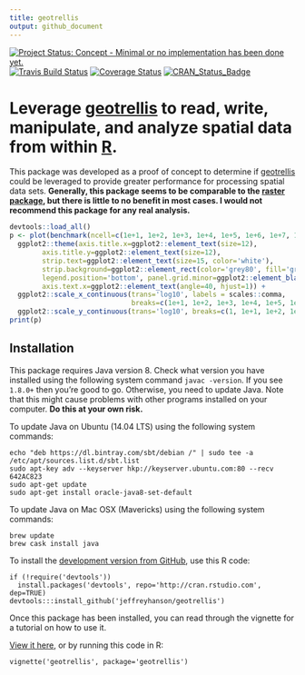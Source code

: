 ```yaml
---
title: geotrellis
output: github_document
---
```


[![Project Status: Concept - Minimal or no implementation has been done yet.](http://www.repostatus.org/badges/latest/concept.svg)](http://www.repostatus.org/#concept)
[![Travis Build Status](https://img.shields.io/travis/jeffreyhanson/geotrellis/master.svg?label=Linux)](https://travis-ci.org/jeffreyhanson/geotrellis)
[![Coverage Status](https://codecov.io/github/jeffreyhanson/geotrellis/coverage.svg?branch=master)](https://codecov.io/github/jeffreyhanson/geotrellis?branch=master)
[![CRAN_Status_Badge](http://www.r-pkg.org/badges/version/geotrellis)](https://CRAN.R-project.org/package=geotrellis)

# Leverage [geotrellis](http://geotrellis.io) to read, write, manipulate, and analyze spatial data from within [R](https://cran.r-project.org).

This package was developed as a proof of concept to determine if [geotrellis](http://geotrellis.io) could be leveraged to provide greater performance for processing spatial data sets. **Generally, this package seems to be comparable to the [raster package](https://CRAN.R-project.org/package=raster), but there is little to no benefit in most cases. I would not recommend this package for any real analysis.** 

```r
devtools::load_all()
p <- plot(benchmark(ncell=c(1e+1, 1e+2, 1e+3, 1e+4, 1e+5, 1e+6, 1e+7, 1e+8, 1e+9), times=10L)) +
  ggplot2::theme(axis.title.x=ggplot2::element_text(size=12),
        axis.title.y=ggplot2::element_text(size=12),
        strip.text=ggplot2::element_text(size=15, color='white'),
        strip.background=ggplot2::element_rect(color='grey80', fill='grey20'),
        legend.position='bottom', panel.grid.minor=ggplot2::element_blank(),
        axis.text.x=ggplot2::element_text(angle=40, hjust=1)) +
  ggplot2::scale_x_continuous(trans='log10', labels = scales::comma,
                              breaks=c(1e+1, 1e+2, 1e+3, 1e+4, 1e+5, 1e+6, 1e+7, 1e+8, 1e+9)) +
  ggplot2::scale_y_continuous(trans='log10', breaks=c(1, 1e+1, 1e+2, 1e+3, 1e+5, 1e+6))
print(p)
```

## Installation

This package requires Java version 8. Check what version you have installed using the following system command `javac -version`. If you see `1.8.0+` then you're good to go. Otherwise, you need to update Java. Note that this might cause problems with other programs installed on your computer. **Do this at your own risk.**

To update Java on Ubuntu (14.04 LTS) using the following system commands:

```
echo "deb https://dl.bintray.com/sbt/debian /" | sudo tee -a /etc/apt/sources.list.d/sbt.list
sudo apt-key adv --keyserver hkp://keyserver.ubuntu.com:80 --recv 642AC823
sudo apt-get update
sudo apt-get install oracle-java8-set-default
```

To update Java on Mac OSX (Mavericks) using the following system commands:

```
brew update
brew cask install java
```

To install the [development version from GitHub](https://github.com/jeffreyhanson/geotrellis), use this R code:

```
if (!require('devtools'))
  install.packages('devtools', repo='http://cran.rstudio.com', dep=TRUE)
devtools:::install_github('jeffreyhanson/geotrellis')
```

Once this package has been installed, you can read through the vignette for a tutorial on how to use it.

[View it here](https://cdn.rawgit.com/jeffreyhanson/geotrellis/master/inst/doc/geotrellis.html), or by running this code in R:

```
vignette('geotrellis', package='geotrellis')
```
